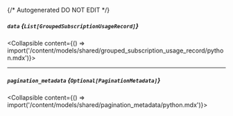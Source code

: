{/* Autogenerated DO NOT EDIT  */}

##### `data` *{`List[GroupedSubscriptionUsageRecord]`}*
<Collapsible content={() => import('/content/models/shared/grouped_subscription_usage_record/python.mdx')}>
</Collapsible>

---
##### `pagination_metadata` *{`Optional[PaginationMetadata]`}*
<Collapsible content={() => import('/content/models/shared/pagination_metadata/python.mdx')}>
</Collapsible>

